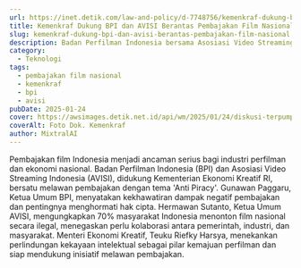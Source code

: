 ```yaml
---
url: https://inet.detik.com/law-and-policy/d-7748756/kemenkraf-dukung-bpi-dan-avisi-berantas-pembajakan-film-nasional
title: Kemenkraf Dukung BPI dan AVISI Berantas Pembajakan Film Nasional
slug: kemenkraf-dukung-bpi-dan-avisi-berantas-pembajakan-film-nasional
description: Badan Perfilman Indonesia bersama Asosiasi Video Streaming Indonesia dengan dukungan Kementerian Ekonomi Kreatif RI bersatu untuk basmi pembajakan film nasional
category:
  - Teknologi
tags:
  - pembajakan film nasional
  - kemenkraf
  - bpi
  - avisi
pubDate: 2025-01-24
cover: https://awsimages.detik.net.id/api/wm/2025/01/24/diskusi-terpumpun-yang-bertajuk-fgd-anti-piracy-bpi-x-ekraf-berlangsung-selasa-21-januari-2025-di-jakarta_169.jpeg?wid=54&w=650&v=1&t=jpeg
coverAlt: Foto Dok. Kemenkraf
author: MixtralAI
---
```

Pembajakan film Indonesia menjadi ancaman serius bagi industri perfilman dan ekonomi nasional. Badan Perfilman Indonesia (BPI) dan Asosiasi Video Streaming Indonesia (AVISI), didukung Kementerian Ekonomi Kreatif RI, bersatu melawan pembajakan dengan tema 'Anti Piracy'. Gunawan Paggaru, Ketua Umum BPI, menyatakan kekhawatiran dampak negatif pembajakan dan pentingnya menghormati hak cipta. Hermawan Sutanto, Ketua Umum AVISI, mengungkapkan 70% masyarakat Indonesia menonton film nasional secara ilegal, menegaskan perlu kolaborasi antara pemerintah, industri, dan masyarakat. Menteri Ekonomi Kreatif, Teuku Riefky Harsya, menekankan perlindungan kekayaan intelektual sebagai pilar kemajuan perfilman dan siap mendukung inisiatif melawan pembajakan.
